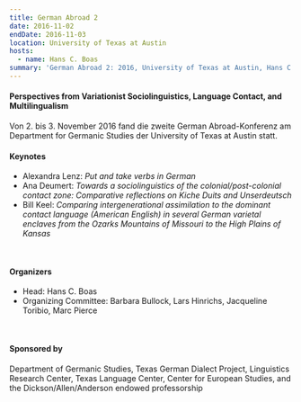 ```yaml
---
title: German Abroad 2
date: 2016-11-02
endDate: 2016-11-03
location: University of Texas at Austin
hosts:
  - name: Hans C. Boas
summary: 'German Abroad 2: 2016, University of Texas at Austin, Hans C. Boas'
---
```

#### Perspectives from Variationist Sociolinguistics, Language Contact, and Multilingualism

Von 2. bis 3. November 2016 fand die zweite German Abroad-Konferenz am Department for Germanic Studies der University of Texas at Austin statt.



#### Keynotes

* Alexandra Lenz: *Put and take verbs in German*
* Ana Deumert: *Towards a sociolinguistics of the colonial/post-colonial contact zone: Comparative reflections on Kiche Duits and Unserdeutsch*
* Bill Keel: *Comparing intergenerational assimilation to the dominant contact language (American English) in several German varietal enclaves from the Ozarks Mountains of Missouri to the High Plains of Kansas*

 

#### Organizers

* Head: Hans C. Boas
* Organizing Committee: Barbara Bullock, Lars Hinrichs, Jacqueline Toribio, Marc Pierce

 

#### Sponsored by

Department of Germanic Studies, Texas German Dialect Project, Linguistics Research Center, Texas Language Center, Center for European Studies, and the Dickson/Allen/Anderson endowed professorship

